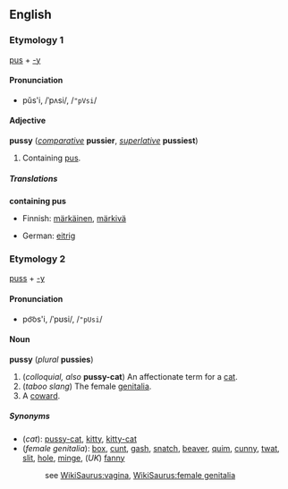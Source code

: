==English==
===Etymology 1===
[[pus]] + [[-y]]

====Pronunciation====
*pŭs'i, /ˈpʌsi/, /<tt>"pVsi</tt>/

====Adjective====
'''pussy''' (''[[comparative]]'' '''pussier''', ''[[superlative]]'' '''pussiest''')

#Containing [[pus]].

=====Translations=====
'''containing pus'''
{{top}}
*Finnish: [[märkäinen]], [[märkivä]]
{{mid}}
* German: [[eitrig]]
{{bottom}}

===Etymology 2===
[[puss]] + [[-y]]

====Pronunciation====
*po͝os'i, /ˈpʊsi/, /<tt>"pUsi</tt>/

====Noun====
'''pussy''' (''plural'' '''pussies''')

#(''colloquial, also'' '''pussy-cat''') An affectionate term for a [[cat]].
#(''taboo slang'') The female [[genitalia]].
#A [[coward]].

=====Synonyms=====
*(''cat''): [[pussy-cat]], [[kitty]], [[kitty-cat]]
*(''female genitalia''): [[box]], [[cunt]], [[gash]], [[snatch]], [[beaver]], [[quim]], [[cunny]], [[twat]], [[slit]], [[hole]], [[minge]], (''UK'') [[fanny]]
*:see [[WikiSaurus:vagina]], [[WikiSaurus:female genitalia]]